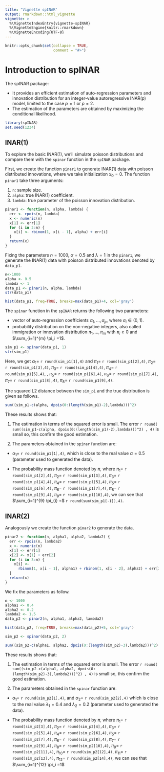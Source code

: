 ```yaml
---
title: "Vignette spINAR"
output: rmarkdown::html_vignette
vignette: >
  %\VignetteIndexEntry{vignette-spINAR}
  %\VignetteEngine{knitr::rmarkdown}
  %\VignetteEncoding{UTF-8}
---
```


```r
knitr::opts_chunk$set(collapse = TRUE,
                      comment = "#>")
```

# Introduction to spINAR

The spINAR package:

  + It provides an efficient estimation of auto-regression parameters and innovation distribution for an integer-value autoregressive INAR(p) model, limited to the case $p=1$ or $p=2$.
  + The estimation of the parameters are obtained by maximizing the conditional likelihood.
  
```r
library(spINAR)
set.seed(1234)
```

## INAR(1)

To explore the basic INAR(1), we'll simulate poisson distributions and compare them with the `spinar` function in the `spINAR` package.

First, we create the function `pinar1` to generate INAR(1) data with poisson distributed innovations, where we take initialization $x_0 = 0$. The function `pinar1` take three arguments:

1. `n`: sample size.
2. `alpha`: true INAR(1) coefficient.
3. `lambda`: true parameter of the poisson innovation distribution.

```r
pinar1 <- function(n, alpha, lambda) {
  err <- rpois(n, lambda)
  x <- numeric(n)
  x[1] <- err[1]
  for (i in 2:n) {
    x[i] <- rbinom(1, x[i - 1], alpha) + err[i]
  }
  return(x)
}
```

Fixing the parameters $n=1000$, $\alpha=0.5$ and $\lambda=1$ in the `pinar1`, we generate the INAR(1) data with poisson distributed innovations denoted by `data_p1`.

```r
n<-1000
alpha <- 0.5
lambda <- 1
data_p1 <- pinar1(n, alpha, lambda)
str(data_p1)
```
```r
hist(data_p1, freq=TRUE, breaks=max(data_p1)+4, col='gray')
```

The `spinar` function in the `spINAR` returns the following two parameters:

  + vector of auto-regression coefficients $\alpha_1,\ldots, \alpha_p$, where $\alpha_i \in (0,1)$.
  + probability distribution on the non-negative integers, also called immigration or innovation distribution $\pi_1, \ldots, \pi_m$ with $\pi_{i}\geq 0$ and $\sum_{i=1}^{m} \pi_i =1$.
  
```r
sim_p1 <- spinar(data_p1, 1)
str(sim_p1)
```

Here, we get $\alpha_1 =$ `r round(sim_p1[1],4)` and $\pi_{1} =$ `r round(sim_p1[2],4)`, $\pi_{2} =$ `r round(sim_p1[3],4)`, $\pi_{3} =$ `r round(sim_p1[4],4)`, $\pi_{4} =$ `r round(sim_p1[5],4)`, , $\pi_{5} =$ `r round(sim_p1[6],4)`, $\pi_{6} =$ `r round(sim_p1[7],4)`, $\pi_{7} =$ `r round(sim_p1[8],4)`, $\pi_{8} =$ `r round(sim_p1[9],4)`.

The squared L2 distance between the `sim_p1` and the true distribution is given as follows. 
```r
sum((sim_p1-c(alpha, dpois(0:(length(sim_p1)-2),lambda)))^2)
```
These results shows that:

1. The estimation in terms of the squared error is small. The error `r round( sum((sim_p1-c(alpha, dpois(0:(length(sim_p1)-2),lambda)))^2) , 4)` is small so, this confirm the good estimation.

2. The parameters obtained in the `spinar` function are:

  * $\alpha_1 =$ `r round(sim_p1[1],4)`, which is close to the real value  $\alpha = 0.5$ (parameter used to generated the data).
  
  * The probability mass function denoted by $\pi$, where $\pi_1 =$ `r round(sim_p1[2],4)`, $\pi_2 =$ `r round(sim_p1[3],4)`, 
$\pi_3 =$ `r round(sim_p1[4],4)`, 
$\pi_4 =$ `r round(sim_p1[5],4)`,
$\pi_5 =$ `r round(sim_p1[6],4)`, 
$\pi_6 =$ `r round(sim_p1[7],4)`,
$\pi_8 =$ `r round(sim_p1[9],4)`, 
$\pi_9 =$ `r round(sim_p1[10],4)`, we can see that $\sum_{i=1}^{9} \pi_{i} =$ 
`r round(sum(sim_p1[-1]),4)`.



## INAR(2)

Analogously we create the function `pinar2` to generate the data.

```r
pinar2 <- function(n, alpha1, alpha2, lambda2) {
  err <- rpois(n, lambda2)
  x <- numeric(n)
  x[1] <- err[1]
  x[2] <- x[1] + err[2]
  for (i in 3:n) {
    x[i] <-
      rbinom(1, x[i - 1], alpha1) + rbinom(1, x[i - 2], alpha2) + err[i]
  }
  return(x)
}
```

We fix the parameters as follow.
```r
n <- 1000
alpha1 <- 0.4
alpha2 <- 0.2
lambda2 <- 1.5
data_p2 <- pinar2(n, alpha1, alpha2, lambda2)
```

```r
hist(data_p2, freq=TRUE, breaks=max(data_p2)+5, col='gray')
```

```r
sim_p2 <- spinar(data_p2, 2)
```

```r
sum((sim_p2-c(alpha1, alpha2, dpois(0:(length(sim_p2)-3),lambda2)))^2)
```

These results shows that:

1. The estimation in terms of the squared error is small. The error `r round( sum((sim_p2-c(alpha1, alpha2, dpois(0:(length(sim_p2)-3),lambda2)))^2) , 4)` is small so, this confirm the good estimation.

2. The parameters obtained in the `spinar` function are:

  * $\alpha_1 =$ `r round(sim_p2[1],4)`, and $\alpha_2 =$ `r round(sim_p2[2],4)` which is close to the real value  $\lambda_1 = 0.4$ and $\lambda_2 = 0.2$ (parameter used to generated the data).
  
  * The probability mass function denoted by $\pi$, where 
$\pi_1 =$ `r round(sim_p2[3],4)`,
$\pi_2 =$ `r round(sim_p2[4],4)`,
$\pi_3 =$ `r round(sim_p2[5],4)`,
$\pi_4 =$ `r round(sim_p2[6],4)`,
$\pi_5 =$ `r round(sim_p2[7],4)`,
$\pi_6 =$ `r round(sim_p2[8],4)`,
$\pi_7 =$ `r round(sim_p2[9],4)`, 
$\pi_8 =$ `r round(sim_p2[10],4)`,
$\pi_9 =$ `r round(sim_p2[11],4)`,
$\pi_{10} =$ `r round(sim_p2[12],4)`,
$\pi_{11} =$ `r round(sim_p2[13],4)`,
$\pi_{12} =$ `r round(sim_p2[14],4)`,
we can see that $\sum_{i=1}^{12} \pi_i =1$

